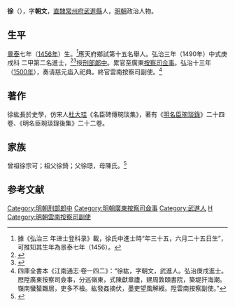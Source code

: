 {{明清人物信息框
| 姓名 = 徐紘
| 原名 =
| 圖片名稱= 
| 圖片大小 =
| 圖片說明 = 
| 最高職務 = 雲南按察司副使
| 國家 = 大明 
| 爵位 =
| 籍貫 = [[南直隸|直隸]][[常州府|常州府]][[武進縣|武進縣]]軍籍
| 族裔 = 
| 字號 = 字朝文
| 諡號 =
| 出生日期 = 景泰七年（1456年）
| 出生地點 = <!---直隸常州府武進縣--->
| 逝世日期 = 卒年不詳
| 逝世地點 =
| 墓葬 =
| 配偶 = 
| 親屬 = 
| 出身 =
* 弘治三年庚戌科進士出身
| 經歷 =
| 著作 =  
}}
'''徐{{ruby|紘|-{zh-hans:hóng;zh-tw:ㄏㄨㄥˊ}-}}'''（{{bd|1456年||？|catIdx=}}），字'''朝文'''，[[南直隸|直隸]][[常州府|常州府]][[武進縣|武進縣]]人，[[明朝|明朝]]政治人物。

== 生平 ==
[[景泰|景泰]]七年（[[1456年|1456年]]）⽣。<ref>據《弘治三
年进⼠登科录》載，徐⽒中進⼠時“年三⼗五，六⽉⼆⼗五⽇⽣”，可推知其生年為景泰七年（1456）。</ref>應天府鄉試第十五名舉人。弘治三年（1490年）中式庚戌科<!---會試第九十二名--->二甲第二名進士，<ref>{{Cite book|title=《[[皇明贡举考|皇明贡举考]]》卷五|last=（明）[[张朝瑞|张朝瑞]]|first=|publisher=《续修四库全书》史部第828册|year=|isbn=|location=|pages=}}</ref><ref>{{Cite book|title=贡举志五种 上|last=鲁小俊，江俊伟著|first=|publisher=武汉：武汉大学出版社|year=2009|isbn=978-7-307-07043-1|location=|pages=}}</ref>授[[刑部|刑部]][[郞中|郞中]]。累官至廣東[[按察司|按察司]][[佥事|佥事]]。弘治十三年（[[1500年|1500年]]），奏请慈元庙入祀典。終官雲南按察司副使。<ref>四庫全書本《江南通志·卷一四二》：“徐紘，字朝文，武進人。弘治庚戌進士。厯陞廣東按察司僉事，分巡嶺東，式陳獻章廬，建周敦頤書院，築堤扞海潮。嶺南蠻蜑雜居，吏多不檢。紘發姦摘伏，墨吏望風解綬。陞雲南按察副使。”</ref>

== 著作 ==
徐紘長於史學，仿宋人[[杜大珪|杜大珪]]《名臣碑傳琬琰集》，著有《[[明名臣琬琰錄|明名臣琬琰錄]]》二十四卷、《明名臣琬琰錄後集》二十二卷。

== 家族 ==
曾祖徐宗可；祖父徐錡；父徐璟，母陳氏。<ref>{{Cite book|title=天一阁藏明代科举录选刊 登科录 点校本|last=龚延明主编|first=|publisher=宁波出版社|year=2016|isbn=978-7-5526-2320-8|location=宁波|pages=|quote=《天一閣藏明代科舉錄選刊.登科錄》之《弘治三年庚戌科進士登科錄》}}</ref>

==参考文献==
{{reflist}}

{{弘治三年庚戌科殿試金榜}}

{{DEFAULTSORT:Xu徐}}
[[Category:明朝刑部郎中|Category:明朝刑部郎中]]
[[Category:明朝廣東按察司僉事|Category:明朝廣東按察司僉事]]
[[Category:武進人|Category:武進人]]
[[Category:徐姓|H]]
[[Category:明朝雲南按察司副使|Category:明朝雲南按察司副使]]